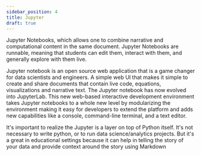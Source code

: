 ```yaml
---
sidebar_position: 4
title: Jupyter
draft: true
---
```


Jupyter Notebooks, which allows one to combine narrative and computational content in the same document. Jupyter Notebooks are runnable, meaning that students can edit them, interact with them, and generally explore with them live.

Jupyter notebook is an open source web application that is a game changer for data scientists and engineers. A simple web UI that makes it simple to create and share documents that contain live code, equations, visualizations and narrative text. The Jupyter notebook has now evolved into JupyterLab. This new web-based interactive development environment takes Jupyter notebooks to a whole new level by modularizing the environment making it easy for developers to extend the platform and adds new capabilities like a console, command-line terminal, and a text editor.

It's important to realize the Jupyter is a layer on top of Python itself. It's not necessary to write python, or to run data science/analytics projects. But it's a great in educational settings because it can help in telling the story of your data and provide context around the story using Markdown
